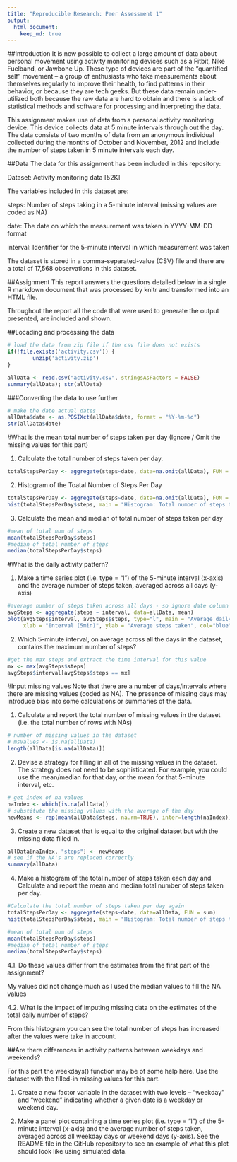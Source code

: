 ```yaml
---
title: "Reproducible Research: Peer Assessment 1"
output: 
  html_document:
    keep_md: true
---
```



##Introduction
It is now possible to collect a large amount of data about personal movement using activity monitoring devices such as a Fitbit, Nike Fuelband, or Jawbone Up. These type of devices are part of the “quantified self” movement – a group of enthusiasts who take measurements about themselves regularly to improve their health, to find patterns in their behavior, or because they are tech geeks. But these data remain under-utilized both because the raw data are hard to obtain and there is a lack of statistical methods and software for processing and interpreting the data.

This assignment makes use of data from a personal activity monitoring device. This device collects data at 5 minute intervals through out the day. The data consists of two months of data from an anonymous individual collected during the months of October and November, 2012 and include the number of steps taken in 5 minute intervals each day.

##Data
The data for this assignment has been included in this repository:

Dataset: Activity monitoring data [52K]

The variables included in this dataset are:

steps: Number of steps taking in a 5-minute interval (missing values are coded as NA)

date: The date on which the measurement was taken in YYYY-MM-DD format

interval: Identifier for the 5-minute interval in which measurement was taken

The dataset is stored in a comma-separated-value (CSV) file and there are a total of 17,568 observations in this dataset.

##Assignment
This report answers the questions detailed below in a single R markdown document that was processed by knitr and transformed into an HTML file.

Throughout the report all the code that were used to generate the output presented, are included and shown.

##Locading and processing the data
```r
# load the data from zip file if the csv file does not exists
if(!file.exists('activity.csv')) {
        unzip('activity.zip')
}

allData <- read.csv("activity.csv", stringsAsFactors = FALSE)
summary(allData); str(allData)
```

###Converting the data to use further
```r
# make the date actual dates
allData$date <- as.POSIXct(allData$date, format = "%Y-%m-%d")
str(allData$date)
```

#What is the mean total number of steps taken per day
(Ignore / Omit the missing values for this part)

1. Calculate the total number of steps taken per day.
```r
totalStepsPerDay <- aggregate(steps~date, data=na.omit(allData), FUN = sum)
```

2. Histogram of the Toatal Number of Steps Per Day
```r
totalStepsPerDay <- aggregate(steps~date, data=na.omit(allData), FUN = sum)
hist(totalStepsPerDay$steps, main = "Histogram: Total number of steps taken per day", xlab = "Total number of steps", col = "lightblue", breaks = 8, labels = TRUE, ylim = c(0,20), xlim = c(0,25000))
```

3. Calculate the mean and median of total number of steps taken per day
```r
#mean of total num of steps
mean(totalStepsPerDay$steps)
#median of total number of steps
median(totalStepsPerDay$steps)
```

#What is the daily activity pattern?

1. Make a time series plot (i.e. type = "l") of the 5-minute interval (x-axis) and the average number of steps taken, averaged across all days (y-axis)
```r
#average number of steps taken across all days - so ignore date column
avgSteps <- aggregate(steps ~ interval, data=allData, mean)
plot(avgSteps$interval, avgSteps$steps, type="l", main = "Average daily activity pattern",
     xlab = "Interval (5min)", ylab = "Average steps taken", col="blue")
```

2. Which 5-minute interval, on average across all the days in the dataset, contains the maximum number of steps?
```r
#get the max steps and extract the time interval for this value
mx <- max(avgSteps$steps)
avgSteps$interval[avgSteps$steps == mx]
```

#Input missing values
Note that there are a number of days/intervals where there are missing values (coded as NA). The presence of missing days may introduce bias into some calculations or summaries of the data.

1. Calculate and report the total number of missing values in the dataset (i.e. the total number of rows with NAs)
```r
# number of missing values in the dataset
# msValues <- is.na(allData)
length(allData[is.na(allData)])
```
2. Devise a strategy for filling in all of the missing values in the dataset. The strategy does not need to be sophisticated. For example, you could use the mean/median for that day, or the mean for that 5-minute interval, etc.
```r
# get index of na values
naIndex <- which(is.na(allData))
# substitute the missing values with the average of the day
newMeans <- rep(mean(allData$steps, na.rm=TRUE), inter=length(naIndex))
```

3. Create a new dataset that is equal to the original dataset but with the missing data filled in.

```r
allData[naIndex, "steps"] <- newMeans
# see if the NA's are replaced correctly
summary(allData)
```

4. Make a histogram of the total number of steps taken each day and Calculate and report the mean and median total number of steps taken per day. 

```r
#Calculate the total number of steps taken per day again
totalStepsPerDay <- aggregate(steps~date, data=allData, FUN = sum)
hist(totalStepsPerDay$steps, main = "Histogram: Total number of steps taken per day", xlab = "Total number of steps", col = "lightblue", breaks = 8, labels = TRUE, ylim = c(0,30), xlim = c(0,25000))

#mean of total num of steps
mean(totalStepsPerDay$steps)
#median of total number of steps
median(totalStepsPerDay$steps)
```

4.1. Do these values differ from the estimates from the first part of the assignment? 

My values did not change much as I used the median values to fill the NA values

4.2. What is the impact of imputing missing data on the estimates of the total daily number of steps?

From this histogram you can see the total number of steps has increased after the values were take in account.

##Are there differences in activity patterns between weekdays and weekends?

For this part the weekdays() function may be of some help here. Use the dataset with the filled-in missing values for this part.

1. Create a new factor variable in the dataset with two levels – “weekday” and “weekend” indicating whether a given date is a weekday or weekend day.


2. Make a panel plot containing a time series plot (i.e. type = "l") of the 5-minute interval (x-axis) and the average number of steps taken, averaged across all weekday days or weekend days (y-axis). See the README file in the GitHub repository to see an example of what this plot should look like using simulated data.

